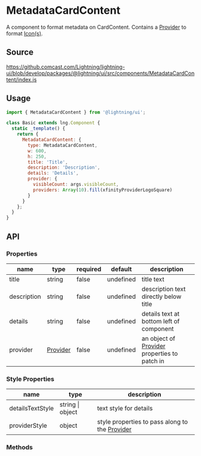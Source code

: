 
# MetadataCardContent

A component to format metadata on CardContent. Contains a [Provider](?path=/docs/elements-provider--basic) to format [Icon(s)](?path=/docs/elements-icon--png).

## Source

https://github.comcast.com/Lightning/lightning-ui/blob/develop/packages/@lightning/ui/src/components/MetadataCardContent/index.js

## Usage

```js
import { MetadataCardContent } from '@lightning/ui';

class Basic extends lng.Component {
  static _template() {
    return {
      MetadataCardContent: {
        type: MetadataCardContent,
        w: 600,
        h: 250,
        title: 'Title',
        description: 'Description',
        details: 'Details',
        provider: {
          visibleCount: args.visibleCount,
          providers: Array(10).fill(xfinityProviderLogoSquare)
        }
      }
    };
  }
}
```

<Canvas>
  <Story id="metadata-metadatacardcontent--metadata-card-content" />
</Canvas>

## API

### Properties

| name        | type                                            | required | default   | description                                                                          |
| ----------- | ----------------------------------------------- | -------- | --------- | ------------------------------------------------------------------------------------ |
| title       | string                                          | false    | undefined | title text                                                                           |
| description | string                                          | false    | undefined | description text directly below title                                                |
| details     | string                                          | false    | undefined | details text at bottom left of component                                             |
| provider    | [Provider](?path=/docs/elementsprovider--basic) | false    | undefined | an object of [Provider](?path=/docs/elements-provider--basic) properties to patch in |

### Style Properties

| name             | type             | description                                                                            |
| ---------------- | ---------------- | -------------------------------------------------------------------------------------- |
| detailsTextStyle | string \| object | text style for details                                                                 |
| providerStyle    | object           | style properties to pass along to the [Provider](?path=/docs/elements-provider--basic) |

### Methods
